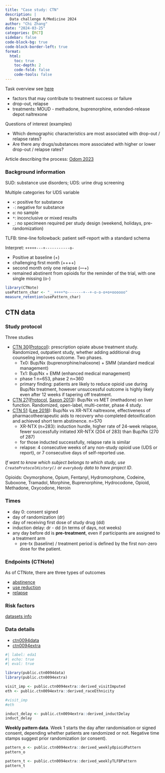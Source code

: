 ```yaml
---
title: "Case study: CTN"
description: |
  Data challenge R/Medicine 2024
author: "Chi Zhang"
date: "2024-03-25"
categories: [RCT]
sidebar: false
code-block-bg: true
code-block-border-left: true
format: 
  html:
    toc: true
    toc-depth: 2
    code-fold: false
    code-tools: false
---
```


Task overview see [here](https://rconsortium.github.io/RMedicine_website/Competition.html)

* factors that may contribute to treatment success or failure
* drop-out, relapse
* treatments: MOUD - methadone, buprenorphine, extended-release depot naltrexone

Questions of interest (examples)

* Which demographic characteristics are most associated with drop-out / relapse rates?
* Are there any drugs/substances more associated with higher or lower drop-out / relapse rates?

Article describing the process: [Odom 2023](https://www.ncbi.nlm.nih.gov/pmc/articles/PMC10490938/)




### Background information

SUD: substance use disorders; UDS: urine drug screening

Multiple categories for UDS variable

* `+`: positive for substance
* `-`: negative for substance
* `o`: no sample
* `*`: inconclusive or mixed results
* `_`: no specimeen required per study design (weekend, holidays, pre-randomization)

TLFB: time-line followback: patient self-report with a standard schema

Interpret: `+++++---+-----------o-`

* Positive at baseline (+)
* challenging first month (++++)
* second month only one relapse (---+)
* remained abstinent from opioids for the reminder of the trial, with one single missing (o-)



```r
library(CTNote)
usePattern_char <- "__++++*o-------+--+-o-o-o+o+oooooo"
measure_retention(usePattern_char)
```





## CTN data


### Study protocol

Three studies 

* [CTN 30](https://ctnlibrary.org/protocol/ctn0030/)([Protocol](https://ctnlibrary.org/protocols/0030.pdf)): prescription opiate abuse treatment study. Randomized, outpatient study, whether adding additional drug counseling improves outcome. Two phases. 
  * Tx0: Bup/Nx (buprenorphine/naloxone) + SMM (standard medical management)
  * Tx1: Bup/Nx + EMM (enhanced medical management)
  * phase 1 n=653, phase 2 n=360
  * primary finding: patients are likely to reduce opioid use during Bup/Nx treatment, however unsuccessful outcome is highly likely even after 12 weeks if tapering off treatment.
* [CTN 27](https://ctnlibrary.org/protocol/ctn0027/)([Protocol](https://ctnlibrary.org/protocols/0027.pdf), [Saxon 2013](https://ctnlibrary.org/dbtw-wpd/exec/dbtwpub.dll?BU=http%3A//ctndisseminationlibrary.org/ctnsearch.htm&QY=find%20AutoNumber%20/%20Status%20ct%20%28%28901%29%26finished%29&TN=ctnlibrary&DF=Full&RF=Full&AC=QBE_QUERY&CS=0&MF=searchbutton.ini)): Bup/Nx vs MET (methadone) on liver function. Randomized, open-label, multi-center, phase 4 study.
* [CTN 51](https://ctnlibrary.org/protocol/ctn0051/) ([Lee 2018](https://www.thelancet.com/journals/lancet/article/PIIS0140-6736(17)32812-X/abstract)): Bup/Nx vs XR-NTX naltrexone, effectiveness of pharmacotheerapeutic aids to recovery who completed detoxification and achieved short term abstinence. n=570
  * XR-NTX (n=283): induction hurdle, higher rate of 24-week relapse, fewer successfully initiated XR-NTX (204 of 283) than Bup/Nx (270 of 287)
  * for those inducted successfully, relapse rate is similar
  * relapse: 4 consecutive weeks of any non-study opioid use (UDS or report), or 7 consecutive days of self-reported use.
  
  
*If want to know which subject belongs to which study, use `CreateProtocolHistory()` or `everybody` data to have project ID*.  
 
Opioids: Oxymorphone, Opium, Fentanyl, Hydromorphone, Codeine, Suboxone, Tramadol, Morphine, Buprenorphine, Hydrocodone, Opioid, Methadone, Oxycodone, Heroin



### Times

* day 0: consent signed
* day of randomization (dr)
* day of receiving first dose of study drug (dd)
* induction delay: dr - dd (in terms of days, not weeks)
* any day before dd is **pre-treatment**, even if participants are assigned to a treatment arm
  * pre-tx (baseline) / treatment period is defined by the first non-zero dose for the patient. 


### Endpoints (CTNote)

As of CTNote, there are three types of outcomes

* [abstinence](https://ctn-0094.github.io/CTNote/articles/library_abstinence_20220711.html#ctn-0094-abstinence)
* [use reduction](https://ctn-0094.github.io/CTNote/articles/library_reduction_20220630.html)
* [relapse](https://ctn-0094.github.io/CTNote/articles/library_relapse_20220711.html)


### Risk factors 

[datasets info](https://ctn-0094.github.io/public.ctn0094data/articles/harmonization.html)


### Data details

* [ctn0094data](https://ctn-0094.github.io/public.ctn0094data/)
* [ctn0094extra](https://ctn-0094.github.io/public.ctn0094extra/)


```r
#| label: eda1
#| echo: true
#| eval: true

library(public.ctn0094data)
library(public.ctn0094extra)

visit_imp <- public.ctn0094extra::derived_visitImputed
eth <- public.ctn0094extra::derived_raceEthnicity

#visit_imp
#eth
```


```r
induct_delay <- public.ctn0094extra::derived_inductDelay
induct_delay
```


**Weekly pattern data**. Week 1 starts the day after randomisation or signed consent, depending whether patients are randomized or not. Negative time stamps suggest prior randomization (or consent).

```r
pattern_o <- public.ctn0094extra::derived_weeklyOpioidPattern
pattern_o
```



```r
pattern_t <- public.ctn0094extra::derived_weeklyTLFBPattern
pattern_t
```


